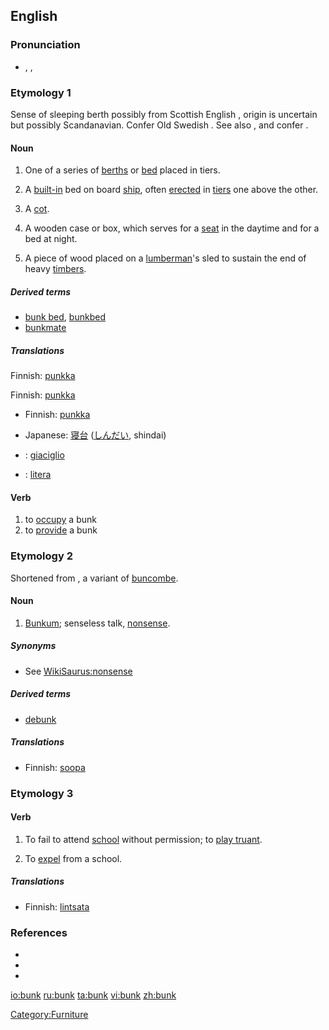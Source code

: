 {{wikipedia|dab=bunk}}
==English==

===Pronunciation===
* {{enPR|bŭngk}}, {{IPA|/bʌŋk/}}, {{SAMPA|/bVNk/}}
*: {{rhymes|ʌŋk}}

===Etymology 1===
Sense of sleeping berth possibly from Scottish English {{term|bunker||seat, bench}}, origin is uncertain but possibly Scandanavian.
Confer Old Swedish {{term|bunke||boards used to protect the cargo of a ship|lang=}}.
See also {{term|boarding}}, {{term|flooring}} and confer {{term|bunch}}.

====Noun====
{{en-noun}}

# One of a series of [[berth]]s or [[bed]] placed in tiers.
# {{nautical}} A [[built-in]] bed on board [[ship]], often [[erected]] in [[tier]]s one above the other.
# {{military}} A [[cot]].
# {{US}} A wooden case or box, which serves for a [[seat]] in the daytime and for a bed at night.
# {{US|informal}} A piece of wood placed on a [[lumberman]]'s sled to sustain the end of heavy [[timber]]s.

=====Derived terms=====
* [[bunk bed]], [[bunkbed]]
* [[bunkmate]]

=====Translations=====
{{trans-top|(nautical) built-in bed on board ship}}
Finnish: [[punkka]]
{{trans-mid}}
{{trans-bottom}}

{{trans-top|(military) cot}}
Finnish: [[punkka]]
{{trans-mid}}
{{trans-bottom}}

{{trans-top|one of a series of berth in tiers}}
* Finnish: [[punkka]]
{{trans-mid}}
* Japanese: [[寝台]] ([[しんだい]], shindai)
{{trans-bottom}}

{{checktrans-top}}
* {{ttbc|Italian}}: [[giaciglio]] {{m}}
{{trans-mid}}
* {{ttbc|Spanish}}: [[litera]] {{f}}
{{trans-bottom}}

====Verb====
{{en-verb}}

# to [[occupy]] a bunk
# to [[provide]] a bunk

===Etymology 2===
Shortened from {{term|bunkum}}, a variant of [[buncombe]].

====Noun====
{{en-noun|-}}

# {{slang}} [[bunkum|Bunkum]]; senseless talk, [[nonsense]].

=====Synonyms=====
* See [[WikiSaurus:nonsense]]

=====Derived terms=====
* [[debunk]]

=====Translations=====
{{trans-top|nonsense}}
* Finnish: [[soopa]]
{{trans-mid}}
{{trans-bottom}}

===Etymology 3===
{{rfe}}

====Verb====
{{en-verb}}

# {{UK}} To fail to attend [[school]] without permission; to [[play truant]].
# {{obsolete}} To [[expel]] from a school.

=====Translations=====
{{trans-top|to fail to attend school without permission}}
* Finnish: [[lintsata]]
{{trans-mid}}
{{trans-bottom}}

===References===
* {{R:Online Etymology Dictionary}}
* {{R:Websters}}
* {{R:1913}}

[[Category:Furniture]]

[[io:bunk]]
[[ru:bunk]]
[[ta:bunk]]
[[vi:bunk]]
[[zh:bunk]]